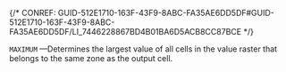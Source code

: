 

{/* CONREF: GUID-512E1710-163F-43F9-8ABC-FA35AE6DD5DF#GUID-512E1710-163F-43F9-8ABC-FA35AE6DD5DF/LI_7446228867BD4B01BA6D5ACB8CC87BCE  */}

`MAXIMUM` —Determines the largest value of all cells in the value raster that belongs to the same zone as the output cell.
